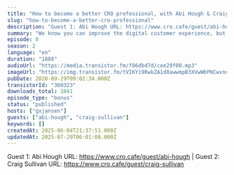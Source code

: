```yaml
---
title: "How to become a better CRO professional, with Abi Hough & Craig Sullivan"
slug: "how-to-become-a-better-cro-professional"
description: "Guest 1: Abi Hough URL: https://www.cro.cafe/guest/abi-hough | Guest 2: Craig Sullivan URL: https://www.cro.cafe/guest/craig-sullivan"
summary: "We know you can improve the digital customer experience, but how do you improve yourself? Abi & Craig show to keep learning & developing as a CRO professional"
episode: 0
season: 2
language: "en"
duration: "1888"
audioUrl: "https://media.transistor.fm/f86dbd7d/cee29f00.mp3"
imageUrl: "https://img.transistor.fm/tVIKYi9RwkZA1d8awwmpB3XVwWbPHCwvnogoNF1mirI/rs:fill:0:0:1/w:1400/h:1400/q:60/mb:500000/aHR0cHM6Ly9pbWct/dXBsb2FkLXByb2R1/Y3Rpb24udHJhbnNp/c3Rvci5mbS9hMjRm/MmFjOTdkYzAwOTJl/YmZjN2NiOGI2NWZl/ZWZiZC5qcGVn.webp"
pubDate: 2020-09-29T09:02:34.000Z
transistorId: "360323"
downloads_total: 1041
episode_type: "bonus"
status: "published"
hosts: ["gxjansen"]
guests: ["abi-hough", "craig-sullivan"]
keywords: []
createdAt: 2025-06-04T21:37:51.000Z
updatedAt: 2025-07-29T06:01:08.000Z
---
```


Guest 1: Abi Hough URL: https://www.cro.cafe/guest/abi-hough | Guest 2: Craig Sullivan URL: https://www.cro.cafe/guest/craig-sullivan
